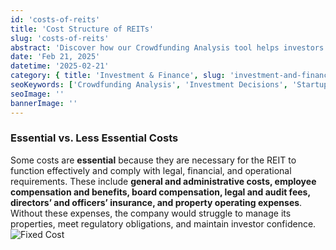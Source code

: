 ```yaml
---
id: 'costs-of-reits'
title: 'Cost Structure of REITs'
slug: 'costs-of-reits'
abstract: 'Discover how our Crowdfunding Analysis tool helps investors evaluate startups using data-driven insights on financial health, market opportunity, traction, and execution speed.'
date: 'Feb 21, 2025'
datetime: '2025-02-21'
category: { title: 'Investment & Finance', slug: 'investment-and-finance' }
seoKeywords: ['Crowdfunding Analysis', 'Investment Decisions', 'Startup Evaluation', 'Investment Analysis Tool', 'Crowdfunding Startups']
seoImage: ''
bannerImage: ''
---
```


### **Essential vs. Less Essential Costs**

Some costs are **essential** because they are necessary for the REIT to function effectively and comply with legal, financial, and operational requirements. These include **general and administrative costs, employee compensation and benefits, board compensation, legal and audit fees, directors’ and officers’ insurance, and property operating expenses**. Without these expenses, the company would struggle to manage its properties, meet regulatory obligations, and maintain investor confidence.
![Fixed Cost](./images/cost-structure-of-reits/aaa.png)
